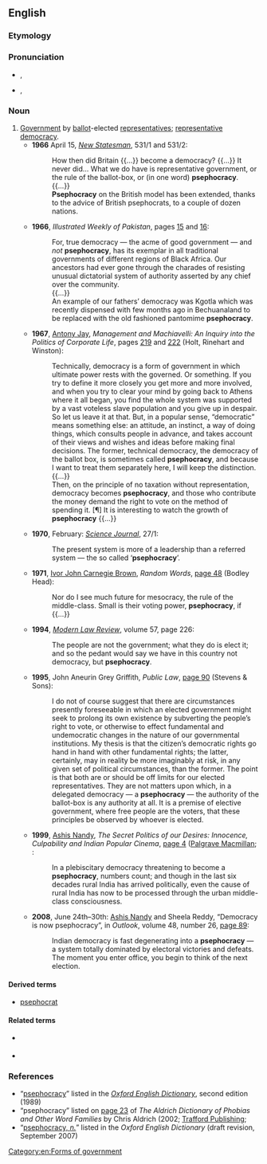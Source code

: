 ==English==

===Etymology===
{{affix|en|pseph-|-o-|-cracy}}

===Pronunciation===
* {{a|RP}} {{enPR|psĭfŏʹkrəsi|psēfŏʹkrəsi|psĕfŏʹkrəsi}}, {{IPA|en|/psɪˈfɒkɹəsi/|/psiːˈfɒkɹəsi/|/psɛˈfɒkɹəsi/}}
* {{a|US}} {{enPR|psēfŏʹkrəsi}}, {{IPA|en|/psiˈfɑkɹəsi/}}

===Noun===
{{en-noun|-}}

# [[government|Government]] by [[ballot]]-elected [[representative]]s; [[representative democracy]]. {{non-gloss definition|Often contrasted with [[democracy]], with which it is unfavourably compared for its lack of [[demotic]] participation in the political [[process]] outside of [[election]]s.}}
#* '''1966''' April 15, ''[[w:New Statesman|New Statesman]]'', 531/1 and 531/2:
#*: How then did Britain {{...}} become a democracy? {{...}} It never did... What we do have is representative government, or the rule of the ballot-box, or (in one word) '''psephocracy'''.
#*: {{...}}
#*: '''Psephocracy''' on the British model has been extended, thanks to the advice of British psephocrats, to a couple of dozen nations.
#* '''1966''', ''Illustrated Weekly of Pakistan'', pages [http://books.google.co.uk/books?lr=&ei=BwqJS_D_DpbqyASqyPXtDQ&cd=10&num=100&as_brr=0&id=D-ANAQAAIAAJ&dq=%22psephocracy%22&q=%22psephocracy+has+its+exemplar%22 15] and [http://books.google.co.uk/books?lr=&ei=BwqJS_D_DpbqyASqyPXtDQ&cd=10&num=100&as_brr=0&id=D-ANAQAAIAAJ&dq=%22psephocracy%22&q=%22pantomime+psephocracy%22 16]:
#*: For, true democracy — the acme of good government — and ''not'' '''psephocracy''', has its exemplar in all traditional governments of different regions of Black Africa. Our ancestors had ever gone through the charades of resisting unusual dictatorial system<!-- [sic] --> of authority asserted by any chief over the community.
#*: {{...}}
#*: An example of our fathers’ democracy was Kgotla which was recently dispensed with few<!-- [sic] --> months ago in Bechuanaland to be replaced with the old fashioned pantomime '''psephocracy'''.
#* '''1967''', [[w:Antony Jay|Antony Jay]], ''Management and Machiavelli: An Inquiry into the Politics of Corporate Life'', pages [http://books.google.co.uk/books?lr=&ei=BwqJS_D_DpbqyASqyPXtDQ&cd=1&num=100&as_brr=0&id=2_FAAAAAIAAJ&dq=%22psephocracy%22&q=%22called+psephocracy%22 219] and [http://books.google.co.uk/books?lr=&ei=BwqJS_D_DpbqyASqyPXtDQ&cd=1&num=100&as_brr=0&id=2_FAAAAAIAAJ&dq=%22psephocracy%22&q=%22democracy+becomes+psephocracy%22+%22growth+of+psephocracy%22 222] (Holt, Rinehart and Winston):
#*: Technically, democracy is a form of government in which ultimate power rests with the governed. Or something. If you try to define it more closely you get more and more involved, and when you try to clear your mind by going back to Athens where it all began, you find the whole system was supported by a vast voteless slave population and you give up in despair. So let us leave it at that. But, in a popular sense, “democratic” means something else: an attitude, an instinct, a way of doing things, which consults people in advance, and takes account of their views and wishes and ideas before making final decisions. The former, technical democracy, the democracy of the ballot box, is sometimes called '''psephocracy''', and because I want to treat them separately here, I will keep the distinction.
#*: {{...}}
#*: Then, on the principle of no taxation without representation, democracy becomes '''psephocracy''', and those who contribute the money demand the right to vote on the method of spending it. [¶] It is interesting to watch the growth of '''psephocracy''' {{...}}
#* '''1970''', February: ''[http://catalogue.nla.gov.au/Record/2298705 Science Journal]'', 27/1:
#*: The present system<!-- (of government) --> is more of a leadership than a referred system — the so called ‘'''psephocracy'''’.
#* '''1971''', [[w:Ivor Brown|Ivor John Carnegie Brown]], ''Random Words'', [http://books.google.co.uk/books?id=YD8oAAAAMAAJ&q=%22psephocracy%22&dq=%22psephocracy%22&lr=&num=100&as_brr=0&ei=BwqJS_D_DpbqyASqyPXtDQ&cd=9 page 48] (Bodley Head):
#*: Nor do I see much future for mesocracy, the rule of the middle-class. Small is their voting power, '''psephocracy''', if {{...}}
#* '''1994''', ''[[w:Modern Law Review|Modern Law Review]]'', volume 57, page 226:
#*: The people are not the government; what they do is elect it; and so the pedant would say we have in this country not democracy, but '''psephocracy'''.
#* '''1995''', John Aneurin Grey Griffith, ''Public Law'', [http://books.google.co.uk/books?id=F8VsAAAAIAAJ&q=%22psephocracy%22&dq=%22psephocracy%22&lr=&num=100&as_brr=0&ei=BwqJS_D_DpbqyASqyPXtDQ&cd=6 page 90] (Stevens & Sons):
#*: I do not of course suggest that there are circumstances presently foreseeable in which an elected government might seek to prolong its own existence by subverting the people’s right to vote, or otherwise to effect fundamental and undemocratic changes in the nature of our governmental institutions. My thesis is that the citizen’s democratic rights go hand in hand with other fundamental rights; the latter, certainly, may in reality be more imaginably at risk, in any given set of political circumstances, than the former. The point is that both are or should be off limits for our elected representatives. They are not matters upon which, in a delegated democracy — a '''psephocracy''' — the authority of the ballot-box is any authority at all. It is a premise of elective government, where free people are the voters, that these principles be observed by whoever is elected.
#* '''1999''', [[w:Ashis Nandy|Ashis Nandy]], ''The Secret Politics of our Desires: Innocence, Culpability and Indian Popular Cinema'', [http://books.google.co.uk/books?id=5-mFd5pfgNsC&pg=PA4&dq=%22psephocracy%22&lr=&num=100&as_brr=0&ei=BwqJS_D_DpbqyASqyPXtDQ&cd=5#v=onepage&q=%22psephocracy%22&f=false page 4] ([http://www.palgrave-usa.com/catalog/product.aspx?isbn=1856495167 Palgrave Macmillan]; {{ISBN|1856495167}}:
#*: In a plebiscitary democracy threatening to become a '''psephocracy''', numbers count; and though in the last six decades rural India has arrived politically, even the cause of rural India has now to be processed through the urban middle-class consciousness.
#* '''2008''', June 24th–30th: [[w:Ashis Nandy|Ashis Nandy]] and Sheela Reddy, “Democracy is now psephocracy”, in ''Outlook'', volume 48, number 26, [http://books.google.co.uk/books?id=WTEEAAAAMBAJ&pg=PT24&dq=%22psephocracy%22&lr=&num=100&as_brr=0&ei=BwqJS_D_DpbqyASqyPXtDQ&cd=2#v=onepage&q=%22psephocracy%22&f=false page 89]:
#*: Indian democracy is fast degenerating into a '''psephocracy''' — a system totally dominated by electoral victories and defeats. The moment you enter office, you begin to think of the next election.

====Derived terms====
* [[Citations:psephocrat|psephocrat]] {{qualifier|[[Wiktionary:Criteria for inclusion#Attestation|insufficient attestation]]}}<!-- listed in the OED: http://dictionary.oed.com/cgi/entry/30008280 -->

====Related terms====
* {{l|en|psephograph}} {{qualifier|rare}}
* {{l|en|psephology}}

===References===
* “[http://ed2.oed.com/cgi/display/00191402 psephocracy]” listed in the ''[[w:Oxford English Dictionary|Oxford English Dictionary]]'', second edition (1989)
* “psephocracy” listed on [http://books.google.co.uk/books?id=JKuyXm1h-zoC&pg=PA23&dq=%22psephocracy+voting%3B+a+constitution+determined+by+voting%22&lr=&num=100&as_brr=0&ei=JEmJS_CGOZ28M_3QxPgO&cd=1#v=onepage&q=%22psephocracy%20voting%3B%20a%20constitution%20determined%20by%20voting%22&f=false page 23] of ''The Aldrich Dictionary of Phobias and Other Word Families'' by Chris Aldrich (2002; [http://www.trafford.com/Bookstore/BookDetail.aspx?Book=177281 Trafford Publishing]; {{ISBN|9781553698869}}
* “[http://dictionary.oed.com/cgi/entry/50191398 psephocracy, ''n.'']” listed in the ''Oxford English Dictionary'' (draft revision, September 2007)

[[Category:en:Forms of government]]